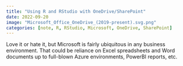 ```yaml
---
title: "Using R and RStudio with OneDrive/SharePoint"
date: 2022-09-20
image: "Microsoft_Office_OneDrive_(2019-present).svg.png"
categories: [note, R, RStudio, Microsoft, OneDrive, SharePoint]
---
```


Love it or hate it, but Microsoft is fairly ubiquitous in any business environment.
  That could be reliance on Excel spreadsheets and Word documents up to full-blown
  Azure environments, PowerBI reports, etc. 